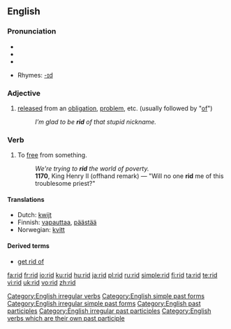 ==English==

===Pronunciation===
*{{SAMPA|/'/}}
*{{IPA|/'rɪd/}}
*{{audio|en-us-rid.ogg|Audio (US)}}

*Rhymes: [[Rhymes:English:-ɪd|-ɪd]]

===Adjective===
{{en-adj|-}}

# [[released]] from an [[obligation]], [[problem]], etc. (usually followed by "[[of]]")
#:''I’m glad to be '''rid''' of that stupid nickname.''

===Verb===
{{en-verb|rids|ridding|rid|'''[[rid]]''' or '''[[ridden]]'''}}

# To [[free]] from something.
#:''We're trying to '''rid''' the world of poverty.''
#:'''1170''', King Henry II (offhand remark) — "Will no one '''rid''' me of this troublesome priest?"

====Translations====
*Dutch: [[kwijt]]
*Finnish: [[vapauttaa]], [[päästää]]
*Norwegian: [[kvitt]]

====Derived terms====
*[[get rid of]]

[[Category:English irregular verbs]]
[[Category:English simple past forms]]
[[Category:English irregular simple past forms]]
[[Category:English past participles]]
[[Category:English irregular past participles]]
[[Category:English verbs which are their own past participle]]

[[fa:rid]]
[[fr:rid]]
[[io:rid]]
[[ku:rid]]
[[hu:rid]]
[[ja:rid]]
[[pl:rid]]
[[ru:rid]]
[[simple:rid]]
[[fi:rid]]
[[ta:rid]]
[[te:rid]]
[[vi:rid]]
[[uk:rid]]
[[vo:rid]]
[[zh:rid]]